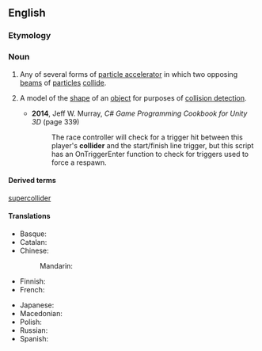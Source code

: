 ==English==
{{wikipedia}}

===Etymology===
{{suffix|en|collide|er}}

===Noun===
{{en-noun}}

# {{lb|en|physics}} Any of several forms of [[particle accelerator]] in which two opposing [[beam]]s of [[particle]]s [[collide]].
# {{lb|en|video games}} A model of the [[shape]] of an [[object]] for purposes of [[collision detection]].
#* '''2014''', Jeff W. Murray, ''C# Game Programming Cookbook for Unity 3D'' (page 339)
#*: The race controller will check for a trigger hit between this player's '''collider''' and the start/finish line trigger, but this script has an OnTriggerEnter function to check for triggers used to force a respawn.

====Derived terms====
[[supercollider]]

====Translations====
{{trans-top|particle accelerator}}
* Basque: {{t+|eu|talkagailu}}
* Catalan: {{t|ca|col·lisonador|m}}
* Chinese:
*: Mandarin: {{t+|cmn|对撞机|tr=duìzhuàngjī|sc=Hani}}
* Finnish: {{t|fi|törmäytin}}
* French: {{t+|fr|collisionneur|m}}
{{trans-mid}}
* Japanese: {{t|ja|コライダー|tr=koraidā|sc=Jpan}}
* Macedonian: {{t|mk|судирач|m|tr=súdirač}}
* Polish: {{t+|pl|zderzacz|m}}
* Russian: {{t+|ru|колла́йдер|m|tr=kollájdɛr}}
* Spanish: {{t|es|colisionador|m}}
{{trans-bottom}}